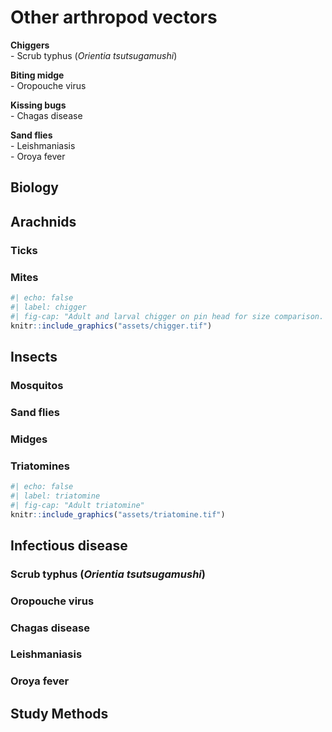 # Other arthropod vectors

::: {.callout-note title="Infections"}

  
**Chiggers**  
- Scrub typhus (*Orientia tsutsugamushi*)

**Biting midge**  
- Oropouche virus

**Kissing bugs**  
- Chagas disease

**Sand flies**  
- Leishmaniasis  
- Oroya fever  


:::


## Biology
## Arachnids
### Ticks
### Mites
```r
#| echo: false
#| label: chigger
#| fig-cap: "Adult and larval chigger on pin head for size comparison. Photo credit: Dr. Cornelius B. Philip"
knitr::include_graphics("assets/chigger.tif")
```

## Insects
### Mosquitos
### Sand flies
### Midges
### Triatomines
```r
#| echo: false
#| label: triatomine
#| fig-cap: "Adult triatomine"
knitr::include_graphics("assets/triatomine.tif")
```


## Infectious disease
### Scrub typhus (*Orientia tsutsugamushi*)
### Oropouche virus
### Chagas disease
### Leishmaniasis
### Oroya fever


## Study Methods
